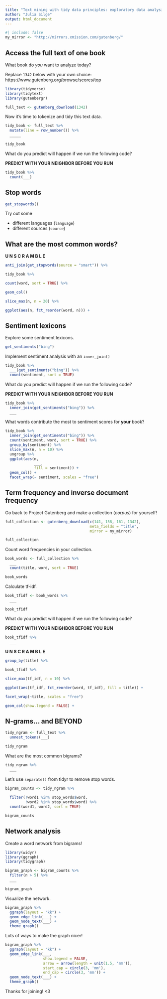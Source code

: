 ```yaml
---
title: "Text mining with tidy data principles: exploratory data analysis"
author: "Julia Silge"
output: html_document
---
```


```r
#| include: false
my_mirror <- "http://mirrors.xmission.com/gutenberg/"
```

## Access the full text of one book

What book do *you* want to analyze today?

Replace `1342` below with your own choice:
https://www.gutenberg.org/browse/scores/top

```r
library(tidyverse)
library(tidytext)
library(gutenbergr)

full_text <- gutenberg_download(1342)
```

Now it's time to tokenize and tidy this text data.

```r
tidy_book <- full_text %>%
  mutate(line = row_number()) %>%
  _____

tidy_book
```

What do you predict will happen if we run the following code?

**PREDICT WITH YOUR NEIGHBOR BEFORE YOU RUN**

```r
tidy_book %>%
  count(___)
```

## Stop words


```r
get_stopwords()
```

Try out some

- different languages (`language`)
- different sources (`source`)

## What are the most common words?

**U N S C R A M B L E**

```r
anti_join(get_stopwords(source = "smart")) %>%

tidy_book %>%

count(word, sort = TRUE) %>%

geom_col()

slice_max(n, n = 20) %>%

ggplot(aes(n, fct_reorder(word, n))) +  
```


## Sentiment lexicons

Explore some sentiment lexicons.

```r
get_sentiments("bing")
```

Implement sentiment analysis with an `inner_join()`

```r
tidy_book %>%
  ___(get_sentiments("bing")) %>%
  count(sentiment, sort = TRUE)
```


What do you predict will happen if we run the following code?

**PREDICT WITH YOUR NEIGHBOR BEFORE YOU RUN**

```r
tidy_book %>%
  inner_join(get_sentiments("bing")) %>%            
  ___
```

What words contribute the most to sentiment scores for **your** book?

```r
tidy_book %>%
  inner_join(get_sentiments("bing")) %>%
  count(sentiment, word, sort = TRUE) %>%
  group_by(sentiment) %>%
  slice_max(n, n = 10) %>%
  ungroup %>%
  ggplot(aes(n,
             ___, 
             fill = sentiment)) +
  geom_col() +
  facet_wrap(~ sentiment, scales = "free") 
```


## Term frequency and inverse document frequency

Go back to Project Gutenberg and make a collection (*corpus*) for yourself!

```r
full_collection <- gutenberg_download(c(141, 158, 161, 1342),
                                      meta_fields = "title",
                                      mirror = my_mirror)

full_collection
```

Count word frequencies in your collection.

```r
book_words <- full_collection %>%
  ___
  count(title, word, sort = TRUE)

book_words
```

Calculate tf-idf.

```r
book_tfidf <- book_words %>%
  ___

book_tfidf
```

What do you predict will happen if we run the following code?

**PREDICT WITH YOUR NEIGHBOR BEFORE YOU RUN**


```r
book_tfidf %>%
  ___
```

**U N S C R A M B L E**

```r
group_by(title) %>%

book_tfidf %>%

slice_max(tf_idf, n = 10) %>%

ggplot(aes(tf_idf, fct_reorder(word, tf_idf), fill = title)) +

facet_wrap(~title, scales = "free")

geom_col(show.legend = FALSE) +
```

## N-grams... and BEYOND

```r
tidy_ngram <- full_text %>%
  unnest_tokens(___)

tidy_ngram
```

What are the most common bigrams?

```r
tidy_ngram %>%
  ___
```

Let's use `separate()` from tidyr to remove stop words.

```r
bigram_counts <- tidy_ngram %>%
  ___
  filter(!word1 %in% stop_words$word,
         !word2 %in% stop_words$word) %>%
  count(word1, word2, sort = TRUE)

bigram_counts
```

## Network analysis

Create a word network from bigrams!

```r
library(widyr)
library(ggraph)
library(tidygraph)

bigram_graph <- bigram_counts %>%
  filter(n > 5) %>%
  ___

bigram_graph
```

Visualize the network.

```r
bigram_graph %>%
  ggraph(layout = "kk") +
  geom_edge_link(___) + 
  geom_node_text(___) +    
  theme_graph() 
```


Lots of ways to make the graph nicer!

```r
bigram_graph %>%
  ggraph(layout = "kk") +
  geom_edge_link(___,
                 show.legend = FALSE, 
                 arrow = arrow(length = unit(1.5, 'mm')), 
                 start_cap = circle(3, 'mm'),
                 end_cap = circle(3, 'mm')) + 
  geom_node_text(___) +    
  theme_graph() 
```

Thanks for joining! <3
